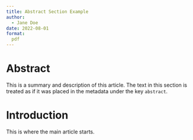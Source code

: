 ```yaml
---
title: Abstract Section Example
author:
  - Jane Doe
date: 2022-08-01
format:
  pdf
---
```


# Abstract

This is a summary and description of this article. The text in
this section is treated as if it was placed in the metadata under
the key `abstract`.

# Introduction

This is where the main article starts.
